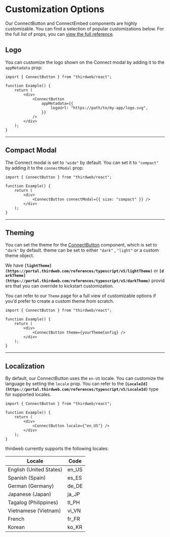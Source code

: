 # Customization Options

Our ConnectButton and ConnectEmbed components are highly customizable. You can find a selection of popular customizations below. For the full list of props, you can [view the full reference](https://portal.thirdweb.com/references/typescript/v5/ConnectButtonProps).

## Logo

You can customize the logo shown on the Connect modal by adding it to the `appMetadata` prop:

```tsx
import { ConnectButton } from "thirdweb/react";

function Example() {
	return (
		<div>
			<ConnectButton
				appMetadata={{
					logoUrl: "https://path/to/my-app/logo.svg",
				}}
			/>
		</div>
	);
}
```

---

## Compact Modal

The Connect modal is set to `"wide"` by default. You can set it to `"compact"` by adding it to the `connectModal` prop:

```tsx
import { ConnectButton } from "thirdweb/react";

function Example() {
	return (
		<div>
			<ConnectButton connectModal={{ size: "compact" }} />
		</div>
	);
}
```

---

## Theming

You can set the theme for the [ConnectButton](https://portal.thirdweb.com/references/typescript/v5/ConnectButtonProps#theme) component, which is set to `"dark"` by default. theme can be set to either `"dark"` , `"light"` or a custom theme object.

We have **`[lightTheme](https://portal.thirdweb.com/references/typescript/v5/lightTheme)`** or **`[darkTheme](https://portal.thirdweb.com/references/typescript/v5/darkTheme)`** providers that you can override to kickstart customization.

You can refer to our `Theme` page for a full view of customizable options if you’d prefer to create a custom theme from scratch.

```tsx
import { ConnectButton } from "thirdweb/react";

function Example() {
	return (
		<div>
			<ConnectButton theme={yourThemeConfig} />
		</div>
	);
}
```

---

## Localization

By default, our ConnectButton uses the `en-US` locale. You can customize the language by setting the `locale` prop. You can refer to the **`[LocaleId](https://portal.thirdweb.com/references/typescript/v5/LocaleId)`** type for supported locales.

```tsx
import { ConnectButton } from "thirdweb/react";

function Example() {
	return (
		<div>
			<ConnectButton locale={"en_US"} />
		</div>
	);
}
```

thirdweb currently supports the following locales:

| Locale | Code |
|--------|------|
| English (United States) | en_US |
| Spanish (Spain) | es_ES |
| German (Germany) | de_DE |
| Japanese (Japan) | ja_JP |
| Tagalog (Philippines) | tl_PH |
| Vietnamese (Vietnam) | vi_VN |
| French | fr_FR |
| Korean | ko_KR |
